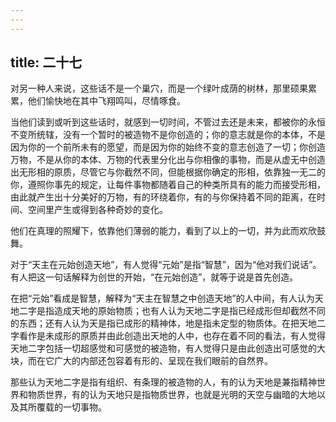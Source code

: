```yaml
---
---
---
```

title: 二十七
---

对另一种人来说，这些话不是一个巢穴，而是一个绿叶成荫的树林，那里硕果累累，他们愉快地在其中飞翔鸣叫，尽情啄食。

当他们读到或听到这些话时，就感到一切时间，不管过去还是未来，都被你的永恒不变所统辖，没有一个暂时的被造物不是你创造的；你的意志就是你的本体，不是因为你的一个前所未有的愿望，而是因为你的始终不变的意志创造了一切；你创造万物，不是从你的本体、万物的代表里分化出与你相像的事物，而是从虚无中创造出无形相的原质，尽管它与你截然不同，但能根据你确定的形相，依靠独一无二的你，遵照你事先的规定，让每件事物都随着自己的种类所具有的能力而接受形相，由此就产生出十分美好的万物，有的环绕着你，有的与你保持着不同的距离，在时间、空间里产生或得到各种奇妙的变化。

他们在真理的照耀下，依靠他们薄弱的能力，看到了以上的一切，并为此而欢欣鼓舞。

对于“天主在元始创造天地”，有人觉得“元始”是指“智慧”，因为“他对我们说话”。有人把这一句话解释为创世的开始，“在元始创造”，就等于说是首先创造。

在把“元始”看成是智慧，解释为“天主在智慧之中创造天地”的人中间，有人认为天地二字是指造成天地的原始物质；也有人认为天地二字是指已经成形但却截然不同的东西；还有人认为天是指已成形的精神体，地是指未定型的物质体。在把天地二字看作是未成形的原质并由此创造出天地的人中，也存在着不同的看法，有人觉得天地二字包括一切超感觉和可感觉的被造物，有人觉得只是由此创造出可感觉的大块，而在它广大的内部还包容着有形的、呈现在我们眼前的自然界。

那些认为天地二字是指有组织、有条理的被造物的人，有的认为天地是兼指精神世界和物质世界，有的认为天地只是指物质世界，也就是光明的天空与幽暗的大地以及其所覆载的一切事物。